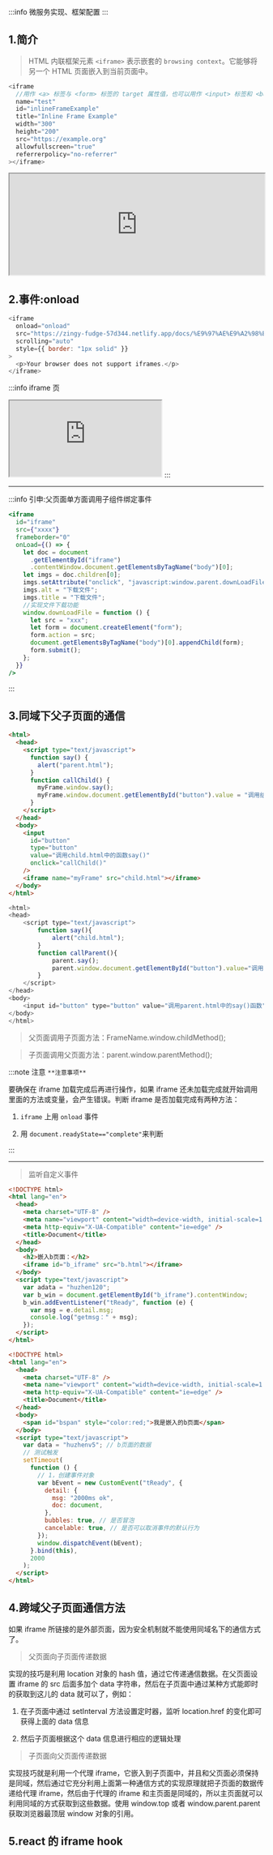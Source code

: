
:::info
微服务实现、框架配置
:::

## 1.简介

> HTML 内联框架元素 `<iframe>` 表示嵌套的 `browsing context`。它能够将另一个 HTML 页面嵌入到当前页面中。

```js
<iframe
  //用作 <a> 标签与 <form> 标签的 target 属性值，也可以用作 <input> 标签和 <button> 标签的 formtarget 属性值，还可以用作 window.open() 方法的 windowName 参数值。
  name="test"
  id="inlineFrameExample"
  title="Inline Frame Example"
  width="300"
  height="200"
  src="https://example.org"
  allowfullscreen="true"
  referrerpolicy="no-referrer"
></iframe>
```

<iframe
  id="inlineFrameExample"
  title="Inline Frame Example"
  width="100%"
  height="200"
  src="https://example.org"
  allowFullScreen={true}
  referrerPolicy="no-referrer"
></iframe>

## 2.事件:onload

```js
<iframe
  onload="onload"
  src="https://zingy-fudge-57d344.netlify.app/docs/%E9%97%AE%E9%A2%98%E9%9B%86%E5%90%88/img"
  scrolling="auto"
  style={{ border: "1px solid" }}
>
  <p>Your browser does not support iframes.</p>
</iframe>
```

:::info iframe 页

<Iframe
  src="https://zingy-fudge-57d344.netlify.app/docs/%E9%97%AE%E9%A2%98%E9%9B%86%E5%90%88/img"
  style={{ border: "1px solid" }}
>
  <p>Your browser does not support iframes.</p>
</Iframe>
:::
<hr />

:::info 引申:父页面单方面调用子组件绑定事件

```jsx
<iframe
  id="iframe"
  src={"xxxx"}
  frameborder="0"
  onLoad={() => {
    let doc = document
      .getElementById("iframe")
      .contentWindow.document.getElementsByTagName("body")[0];
    let imgs = doc.children[0];
    imgs.setAttribute("onclick", "javascript:window.parent.downLoadFile()");
    imgs.alt = "下载文件";
    imgs.title = "下载文件";
    //实现文件下载功能
    window.downLoadFile = function () {
      let src = "xxx";
      let form = document.createElement("form");
      form.action = src;
      document.getElementsByTagName("body")[0].appendChild(form);
      form.submit();
    };
  }}
/>
```

:::

## 3.同域下父子页面的通信

```html title=parent
<html>
  <head>
    <script type="text/javascript">
      function say() {
        alert("parent.html");
      }
      function callChild() {
        myFrame.window.say();
        myFrame.window.document.getElementById("button").value = "调用结束";
      }
    </script>
  </head>
  <body>
    <input
      id="button"
      type="button"
      value="调用child.html中的函数say()"
      onclick="callChild()"
    />
    <iframe name="myFrame" src="child.html"></iframe>
  </body>
</html>
```

```js title=child
<html>
<head>
    <script type="text/javascript">
        function say(){
            alert("child.html");
        }
        function callParent(){
            parent.say();
            parent.window.document.getElementById("button").value="调用结束";
        }
    </script>
</head>
<body>
    <input id="button" type="button" value="调用parent.html中的say()函数" onclick="callParent()"/>
</body>
</html>
```

> 父页面调用子页面方法：FrameName.window.childMethod();

> 子页面调用父页面方法：parent.window.parentMethod();

:::note 注意
`**注意事项**`

要确保在 iframe 加载完成后再进行操作，如果 iframe 还未加载完成就开始调用里面的方法或变量，会产生错误。判断 iframe 是否加载完成有两种方法：

1. `iframe` 上用 `onload` 事件

2. 用 `document.readyState=="complete"`来判断

:::

<hr />

> 监听自定义事件

```html title=parent.html
<!DOCTYPE html>
<html lang="en">
  <head>
    <meta charset="UTF-8" />
    <meta name="viewport" content="width=device-width, initial-scale=1.0" />
    <meta http-equiv="X-UA-Compatible" content="ie=edge" />
    <title>Document</title>
  </head>
  <body>
    <h2>嵌入b页面：</h2>
    <iframe id="b_iframe" src="b.html"></iframe>
  </body>
  <script type="text/javascript">
    var adata = "huzhen120";
    var b_win = document.getElementById("b_iframe").contentWindow;
    b_win.addEventListener("tReady", function (e) {
      var msg = e.detail.msg;
      console.log("getmsg：" + msg);
    });
  </script>
</html>
```

```html title=b.html
<!DOCTYPE html>
<html lang="en">
  <head>
    <meta charset="UTF-8" />
    <meta name="viewport" content="width=device-width, initial-scale=1.0" />
    <meta http-equiv="X-UA-Compatible" content="ie=edge" />
    <title>Document</title>
  </head>
  <body>
    <span id="bspan" style="color:red;">我是嵌入的b页面</span>
  </body>
  <script type="text/javascript">
    var data = "huzhenv5"; // b页面的数据
    // 测试触发
    setTimeout(
      function () {
        // 1，创建事件对象
        var bEvent = new CustomEvent("tReady", {
          detail: {
            msg: "2000ms ok",
            doc: document,
          },
          bubbles: true, // 是否冒泡
          cancelable: true, // 是否可以取消事件的默认行为
        });
        window.dispatchEvent(bEvent);
      }.bind(this),
      2000
    );
  </script>
</html>
```

## 4.跨域父子页面通信方法

如果 iframe 所链接的是外部页面，因为安全机制就不能使用同域名下的通信方式了。

> 父页面向子页面传递数据

实现的技巧是利用 location 对象的 hash 值，通过它传递通信数据。在父页面设置 iframe 的 src 后面多加个 data 字符串，然后在子页面中通过某种方式能即时的获取到这儿的 data 就可以了，例如：

1. 在子页面中通过 setInterval 方法设置定时器，监听 location.href 的变化即可获得上面的 data 信息

2. 然后子页面根据这个 data 信息进行相应的逻辑处理

> 子页面向父页面传递数据

实现技巧就是利用一个代理 iframe，它嵌入到子页面中，并且和父页面必须保持是同域，然后通过它充分利用上面第一种通信方式的实现原理就把子页面的数据传递给代理 iframe，然后由于代理的 iframe 和主页面是同域的，所以主页面就可以利用同域的方式获取到这些数据。使用 window.top 或者 window.parent.parent 获取浏览器最顶层 window 对象的引用。

## 5.react 的 iframe hook
